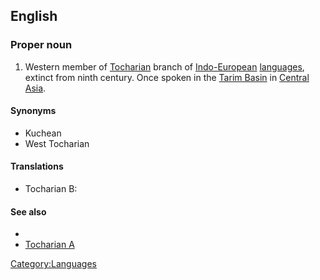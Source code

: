 ==English==
{{wikipedia}}

===Proper noun===
{{en-proper noun}}

# Western member of [[Tocharian]] branch of [[Indo-European]] [[language]]s, extinct from ninth century. Once spoken in the [[Tarim Basin]] in [[Central Asia]].

====Synonyms====
* Kuchean
* West Tocharian

====Translations====
{{trans-top|western member of Tocharian branch}}
* Tocharian B: {{tø|txb|kuśiññe}}
{{trans-mid}}
{{trans-bottom}}

====See also====
* {{langcat}}
* [[Tocharian A]]

[[Category:Languages]]
